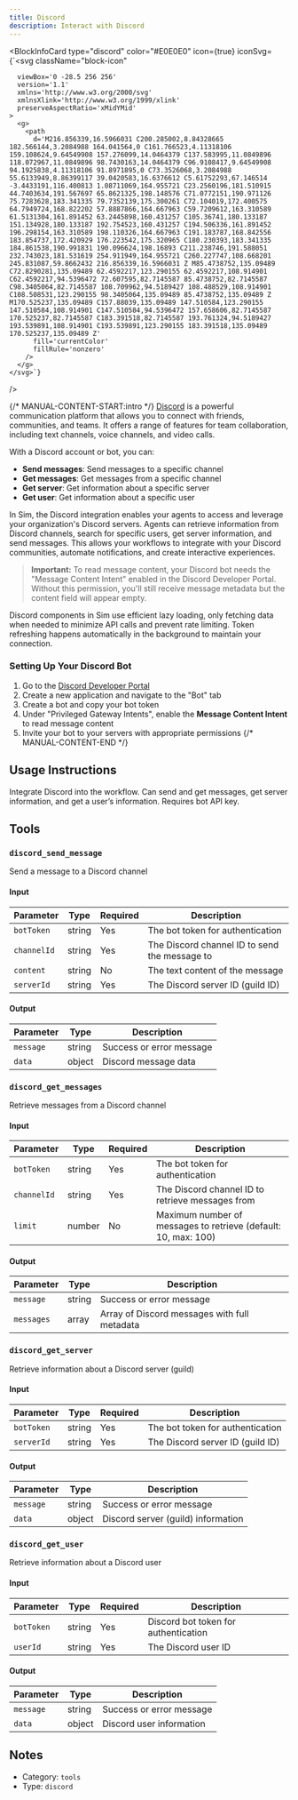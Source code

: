 ```yaml
---
title: Discord
description: Interact with Discord
---
```



<BlockInfoCard 
  type="discord"
  color="#E0E0E0"
  icon={true}
  iconSvg={`<svg className="block-icon"
      
      
      
      viewBox='0 -28.5 256 256'
      version='1.1'
      xmlns='http://www.w3.org/2000/svg'
      xmlnsXlink='http://www.w3.org/1999/xlink'
      preserveAspectRatio='xMidYMid'
    >
      <g>
        <path
          d='M216.856339,16.5966031 C200.285002,8.84328665 182.566144,3.2084988 164.041564,0 C161.766523,4.11318106 159.108624,9.64549908 157.276099,14.0464379 C137.583995,11.0849896 118.072967,11.0849896 98.7430163,14.0464379 C96.9108417,9.64549908 94.1925838,4.11318106 91.8971895,0 C73.3526068,3.2084988 55.6133949,8.86399117 39.0420583,16.6376612 C5.61752293,67.146514 -3.4433191,116.400813 1.08711069,164.955721 C23.2560196,181.510915 44.7403634,191.567697 65.8621325,198.148576 C71.0772151,190.971126 75.7283628,183.341335 79.7352139,175.300261 C72.104019,172.400575 64.7949724,168.822202 57.8887866,164.667963 C59.7209612,163.310589 61.5131304,161.891452 63.2445898,160.431257 C105.36741,180.133187 151.134928,180.133187 192.754523,160.431257 C194.506336,161.891452 196.298154,163.310589 198.110326,164.667963 C191.183787,168.842556 183.854737,172.420929 176.223542,175.320965 C180.230393,183.341335 184.861538,190.991831 190.096624,198.16893 C211.238746,191.588051 232.743023,181.531619 254.911949,164.955721 C260.227747,108.668201 245.831087,59.8662432 216.856339,16.5966031 Z M85.4738752,135.09489 C72.8290281,135.09489 62.4592217,123.290155 62.4592217,108.914901 C62.4592217,94.5396472 72.607595,82.7145587 85.4738752,82.7145587 C98.3405064,82.7145587 108.709962,94.5189427 108.488529,108.914901 C108.508531,123.290155 98.3405064,135.09489 85.4738752,135.09489 Z M170.525237,135.09489 C157.88039,135.09489 147.510584,123.290155 147.510584,108.914901 C147.510584,94.5396472 157.658606,82.7145587 170.525237,82.7145587 C183.391518,82.7145587 193.761324,94.5189427 193.539891,108.914901 C193.539891,123.290155 183.391518,135.09489 170.525237,135.09489 Z'
          fill='currentColor'
          fillRule='nonzero'
        />
      </g>
    </svg>`}
/>

{/* MANUAL-CONTENT-START:intro */}
[Discord](https://discord.com) is a powerful communication platform that allows you to connect with friends, communities, and teams. It offers a range of features for team collaboration, including text channels, voice channels, and video calls.

With a Discord account or bot, you can:

- **Send messages**: Send messages to a specific channel
- **Get messages**: Get messages from a specific channel
- **Get server**: Get information about a specific server
- **Get user**: Get information about a specific user

In Sim, the Discord integration enables your agents to access and leverage your organization's Discord servers. Agents can retrieve information from Discord channels, search for specific users, get server information, and send messages. This allows your workflows to integrate with your Discord communities, automate notifications, and create interactive experiences.

> **Important:** To read message content, your Discord bot needs the "Message Content Intent" enabled in the Discord Developer Portal. Without this permission, you'll still receive message metadata but the content field will appear empty.

Discord components in Sim use efficient lazy loading, only fetching data when needed to minimize API calls and prevent rate limiting. Token refreshing happens automatically in the background to maintain your connection.

### Setting Up Your Discord Bot

1. Go to the [Discord Developer Portal](https://discord.com/developers/applications)
2. Create a new application and navigate to the "Bot" tab
3. Create a bot and copy your bot token
4. Under "Privileged Gateway Intents", enable the **Message Content Intent** to read message content
5. Invite your bot to your servers with appropriate permissions
{/* MANUAL-CONTENT-END */}


## Usage Instructions

Integrate Discord into the workflow. Can send and get messages, get server information, and get a user’s information. Requires bot API key.



## Tools

### `discord_send_message`

Send a message to a Discord channel

#### Input

| Parameter | Type | Required | Description |
| --------- | ---- | -------- | ----------- |
| `botToken` | string | Yes | The bot token for authentication |
| `channelId` | string | Yes | The Discord channel ID to send the message to |
| `content` | string | No | The text content of the message |
| `serverId` | string | Yes | The Discord server ID \(guild ID\) |

#### Output

| Parameter | Type | Description |
| --------- | ---- | ----------- |
| `message` | string | Success or error message |
| `data` | object | Discord message data |

### `discord_get_messages`

Retrieve messages from a Discord channel

#### Input

| Parameter | Type | Required | Description |
| --------- | ---- | -------- | ----------- |
| `botToken` | string | Yes | The bot token for authentication |
| `channelId` | string | Yes | The Discord channel ID to retrieve messages from |
| `limit` | number | No | Maximum number of messages to retrieve \(default: 10, max: 100\) |

#### Output

| Parameter | Type | Description |
| --------- | ---- | ----------- |
| `message` | string | Success or error message |
| `messages` | array | Array of Discord messages with full metadata |

### `discord_get_server`

Retrieve information about a Discord server (guild)

#### Input

| Parameter | Type | Required | Description |
| --------- | ---- | -------- | ----------- |
| `botToken` | string | Yes | The bot token for authentication |
| `serverId` | string | Yes | The Discord server ID \(guild ID\) |

#### Output

| Parameter | Type | Description |
| --------- | ---- | ----------- |
| `message` | string | Success or error message |
| `data` | object | Discord server \(guild\) information |

### `discord_get_user`

Retrieve information about a Discord user

#### Input

| Parameter | Type | Required | Description |
| --------- | ---- | -------- | ----------- |
| `botToken` | string | Yes | Discord bot token for authentication |
| `userId` | string | Yes | The Discord user ID |

#### Output

| Parameter | Type | Description |
| --------- | ---- | ----------- |
| `message` | string | Success or error message |
| `data` | object | Discord user information |



## Notes

- Category: `tools`
- Type: `discord`
